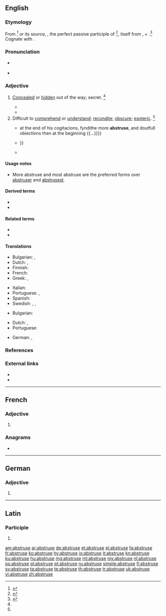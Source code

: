 ==English==

===Etymology===
From {{etyl|fr|en}} {{m|fr|abstrus}}<ref name=SOED>{{R:SOED5|page=10}}</ref> or its source, {{etyl|la|en}} {{m|la|abstrūsus||hidden, concealed}}, the perfect passive participle of {{m|la|abstrūdō||conceal, to push away}}<ref name=WI3>{{R:MW3 1976|page=8}}</ref>, itself from {{m|la|ab}}, {{m|la|abs||away}} + {{m|la|trūdō||thrust, push}}.<ref name=RHD>{{R:RHCD|page=7}}</ref> Cognate with {{etyl|de|en}} {{m|de|abstrus}}.

===Pronunciation===
* {{a|RP}} {{IPA|/əbˈstruːs/|lang=en}}
* {{a|US}} {{IPA|/æbˈstrus/|/əbˈstrus/|lang=en}}

===Adjective===
{{en-adj|er|more}}

# {{label|en|obsolete}} [[conceal|Concealed]] or [[hidden]] out of the way; secret. {{defdate|Attested from the late 16<sup>th</sup> century until the mid 18<sup>th</sup> century.}}<ref name=SOED/>
#* {{quote-book|year=1612|author=Thomas Shelton|type=translation|by=Miguel de Cervantes|title=The History of the Valorous and Wittie Knight-Errant Don-Quixote of the Mancha|section=part 4|chapter=15|page=500|passage=O who is he that could carrie newes to our olde father, that thou wert but aliue, although thou wert hidden in the most '''abstruse''' dungeons of Barbarie; for his riches, my brothers and mine would fetch thee from thence.}}
#* {{quote-book|year=1667|author=[[w:Milton|John Milton]]|title=Paradise Lost|passage=The eternal eye whose sight discerns '''abstrusest''' thoughts.}}
# Difficult to [[comprehend]] or [[understand]]; [[recondite]]; [[obscure]]; [[esoteric]]. {{defdate|First attested in the late 16<sup>th</sup> century.}}<ref name=SOED/>
#* {{quote-book|year=1548|author=Bishop John Hooper|title=A Declaration of the Ten Holy Comaundementes of Almygthye God|chapter=Curiosity|page=218|passage={{...}} at the end of his cogitacions, fyndithe more '''abstruse''', and doutfull obiections then at the beginning {{...}}}}
#* {{quote-book|year=1748|author=David Hume|title=Enquiries concerning the human understanding and concerning the principles of moral.|publisher=London: Oxford University Press|year_published=1973|section=13.|passage=It is certain that the easy and obvious philosophy will always, with the generality of mankind, have the preference above the accurate and '''abstruse'''; {{...}}}}
#* {{quote-book|year=1855|author=[[w:Henry Hart Milman|Henry Hart Milman]]|title=History of Latin Christianity|passage=Profound and '''abstruse''' topics.}}

====Usage notes====
* More abstruse and most abstruse are the preferred forms over [[abstruser]] and [[abstrusest]].

====Derived terms====
* {{l|en|abstrusely}}
* {{l|en|abstruseness}}

====Related terms====
* {{l|en|abstrude}}
* {{l|en|abstrusion}}

====Translations====
{{trans-top|difficult to comprehend}}
* Bulgarian: {{t+|bg|неясен}}, {{t|bg|труден за разбиране}}
* Dutch: {{t|nl|onbevattelijk}}, {{t+|nl|ondoorgrondelijk}}
* Finnish: {{t|fi|vaikeaselkoinen}}
* French: {{t+|fr|abstrus}}
* Greek: {{t+|el|δυσνόητος|m}}, {{t+|el|ασαφής|m}}
{{trans-mid}}
* Italian: {{t+|it|astruso}}
* Portuguese: {{t+|pt|abstruso|m}}, {{t+|pt|abstruso}}
* Spanish: {{t+|es|abstruso|m}}
* Swedish: {{t+|sv|svårfattlig}}, {{t+|sv|dunkel}}, {{t+|sv|abstrus}}
{{trans-bottom}}

{{trans-top|concealed}}
* Bulgarian: {{t+|bg|скрит}}
{{trans-mid}}
* Dutch: {{t+|nl|verborgen}}, {{t|nl|versluierd}}
* Portuguese: {{t+|pt|abstruso}}
{{trans-bottom}}

{{checktrans-top}}
* German: {{t-check|de|abstrus}}, {{t-check|de|unfaßbar}}
{{trans-bottom}}

===References===
<references/>

===External links===
* {{R:Webster 1913}}
* {{R:Century 1911}}

----

==French==

===Adjective===
{{head|fr|adjective form}}

# {{feminine singular of|abstrus|lang=fr}}

===Anagrams===
* {{l|fr|arbustes}}

----

==German==

===Adjective===
{{head|de|adjective form}}

# {{de-inflected form of|abstrus}}

----

==Latin==

===Participle===
{{la-part-form|abstrūse}}

# {{inflection of|abstrūsus||voc|m|s|lang=la}}

[[am:abstruse]]
[[ar:abstruse]]
[[de:abstruse]]
[[et:abstruse]]
[[el:abstruse]]
[[fa:abstruse]]
[[fr:abstruse]]
[[ko:abstruse]]
[[hy:abstruse]]
[[io:abstruse]]
[[it:abstruse]]
[[kn:abstruse]]
[[ku:abstruse]]
[[hu:abstruse]]
[[mg:abstruse]]
[[ml:abstruse]]
[[my:abstruse]]
[[nl:abstruse]]
[[ps:abstruse]]
[[pl:abstruse]]
[[pt:abstruse]]
[[ru:abstruse]]
[[simple:abstruse]]
[[fi:abstruse]]
[[sv:abstruse]]
[[ta:abstruse]]
[[te:abstruse]]
[[th:abstruse]]
[[tr:abstruse]]
[[uk:abstruse]]
[[vi:abstruse]]
[[zh:abstruse]]